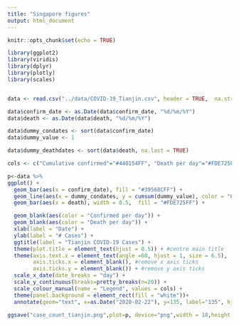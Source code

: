 ```yaml
---
title: "Singapore figures"
output: html_document
---
```


```r
knitr::opts_chunk$set(echo = TRUE)

library(ggplot2)
library(viridis)
library(dplyr)
library(plotly)
library(scales)


data <- read.csv("../data/COVID-19_Tianjin.csv", header = TRUE,  na.strings=c("","NA"))

data$confirm_date <- as.Date(data$confirm_date, "%d/%m/%Y")
data$death <- as.Date(data$death, "%d/%m/%Y")

data$dummy_condates <- sort(data$confirm_date)
data$dummy_value <- 1

data$dummy_deathdates <- sort(data$death, na.last = TRUE)

```



```r

cols <- c("Cumulative confirmed"="#440154FF", "Death per day"="#FDE725FF", "Confirmed per day"="#39568CFF")

p<-data %>%
ggplot() +
  geom_bar(aes(x = confirm_date), fill = "#39568CFF") +
  geom_line(aes(x = dummy_condates, y = cumsum(dummy_value), color = "Cumulative confirmed"), size = 1) +
  geom_bar(aes(x = death), width = 0.5,  fill = "#FDE725FF") +

  geom_blank(aes(color = "Confirmed per day")) +
  geom_blank(aes(color = "Death per day")) +
  xlab(label = "Date") +
  ylab(label = "# Cases") +
  ggtitle(label = "Tianjin COVID-19 Cases") +
  theme(plot.title = element_text(hjust = 0.5)) + #centre main title
  theme(axis.text.x = element_text(angle =60, hjust = 1, size = 6.5),
        axis.ticks.x = element_blank(), #remove x axis ticks
        axis.ticks.y = element_blank()) + #remove y axis ticks
  scale_x_date(date_breaks = "day") +
  scale_y_continuous(breaks=pretty_breaks(n=20)) +
  scale_colour_manual(name = "Legend", values = cols) +
  theme(panel.background = element_rect(fill = "white"))+
  annotate(geom="text", x=as.Date("2020-02-22"), y=135, label="135", hjust="left") 

ggsave("case_count_tianjin.png",plot=p, device="png",width = 10,height = 6,units="in")


```


